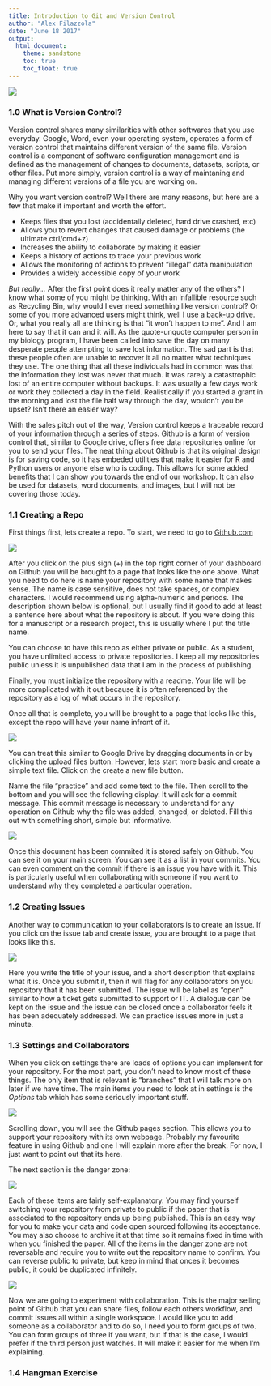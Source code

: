 ```yaml
---
title: Introduction to Git and Version Control
author: "Alex Filazzola"
date: "June 18 2017"
output:
  html_document:
    theme: sandstone
    toc: true
    toc_float: true
---
```



![](phdcomic.jpg)

### 1.0 What is Version Control?

Version control shares many similarities with other softwares that you use everyday. Google, Word, even your operating system, operates a form of version control that maintains different version of the same file. Version control is a component of software configuration management and is defined as the management of changes to documents, datasets, scripts, or other files. Put more simply, version control is a way of maintaning and managing different versions of a file you are working on. 

Why you want version control? Well there are many reasons, but here are a few that make it important and worth the effort.

+ Keeps files that you lost (accidentally deleted, hard drive crashed, etc)
+ Allows you to revert changes that caused damage or problems (the ultimate ctrl/cmd+z)
+ Increases the ability to collaborate by making it easier
+ Keeps a history of actions to trace your previous work
+ Allows the monitoring of actions to prevent "illegal" data manipulation
+ Provides a widely accessible copy of your work

*But really...* After the first point does it really matter any of the others? I know what some of you might be thinking. With an infallible resource such as Recycling Bin, why would I ever need something like version control? Or some of you more advanced users might think, well I use a back-up drive. Or, what you really all are thinking is that "it won't happen to me". And I am here to say that it can and it will. As the quote-unquote computer person in my biology program, I have been called into save the day on many desperate people attempting to save lost information. The sad part is that these people often are unable to recover it all no matter what techniques they use. The one thing that all these individuals had in common was that the information they lost was never that much. It was rarely a catastrophic lost of an entire computer without backups. It was usually a few days work or work they collected a day in the field. Realistically if you started a grant in the morning and lost the file half way through the day, wouldn't you be upset? Isn't there an easier way?

With the sales pitch out of the way, Version control keeps a traceable record of your information through a series of steps. Github is a form of version control that, similar to Google drive, offers free data repositories online for you to send your files. The neat thing about Github is that its original design is for saving code, so it has embeded utilities that make it easier for R and Python users or anyone else who is coding. This allows for some added benefits that I can show you towards the end of our workshop. It can also be used for datasets, word documents, and images, but I will not be covering those today.

### 1.1 Creating a Repo

First things first, lets create a repo. To start, we need to go to [Github.com](www.github.com)

![](Github1.jpg)

After you click on the plus sign (+) in the top right corner of your dashboard on Github you will be brought to a page that looks like the one above. What you need to do here is name your repository with some name that makes sense. The name is case sensitive, does not take spaces, or complex characters. I would recommend using alpha-numeric and periods. The description shown below is optional, but I usually find it good to add at least a sentence here about what the repository is about. If you were doing this for a manuscript or a research project, this is usually where I put the title name. 

You can choose to have this repo as either private or public. As a student, you have unlimited access to private repositories. I keep all my repositories public unless it is unpublished data that I am in the process of publishing. 

Finally, you must initialize the repository with a readme. Your life will be more complicated with it out because it is often referenced by the repository as a log of what occurs in the repository. 

Once all that is complete, you will be brought to a page that looks like this, except the repo will have your name infront of it.

![](Github2.jpg)

You can treat this similar to Google Drive by dragging documents in or by clicking the upload files button. However, lets start more basic and create a simple text file. Click on the create a new file button. 

Name the file "practice" and add some text to the file. Then scroll to the bottom and you will see the following display. It will ask for a commit message. This commit message is necessary to understand for any operation on Github why the file was added, changed, or deleted. Fill this out with something short, simple but informative. 

![](Github3.jpg)

Once this document has been commited it is stored safely on Github. You can see it on your main screen. You can see it as a list in your commits. You can even comment on the commit if there is an issue you have with it. This is particularly useful when collaborating with someone if you want to understand why they completed a particular operation. 

### 1.2 Creating Issues

Another way to communication to your collaborators is to create an issue. If you click on the issue tab and create issue, you are brought to a page that looks like this. 

![](Github4.jpg)

Here you write the title of your issue, and a short description that explains what it is. Once you submit it, then it will flag for any collaborators on you repository that it has been submitted. The issue will be label as "open" similar to how a ticket gets submitted to support or IT. A dialogue can be kept on the issue and the issue can be closed once a collaborator feels it has been adequately addressed. We can practice issues more in just a minute. 


### 1.3 Settings and Collaborators

When you click on settings there are loads of options you can implement for your repository. For the most part, you don't need to know most of these things. The only item that is relevant is "branches" that I will talk more on later if we have time. The main items you need to look at in settings is the *Options* tab which has some seriously important stuff. 

![](Github5.jpg)

Scrolling down, you will see the Github pages section. This allows you to support your repository with its own webpage. Probably my favourite feature in using Github and one I will explain more after the break. For now, I just want to point out that its here.

The next section is the danger zone:

![](Github6.jpg)

Each of these items are fairly self-explanatory. You may find yourself switching your repository from private to public if the paper that is associated to the repository ends up being published. This is an easy way for you to make your data and code open sourced following its acceptance. You may also choose to archive it at that time so it remains fixed in time with when you finished the paper. All of the items in the danger zone are not reversable and require you to write out the repository name to confirm. You can reverse public to private, but keep in mind that onces it becomes public, it could be duplicated infinitely. 

![](Github7.jpg)

Now we are going to experiment with collaboration. This is the major selling point of Github that you can share files, follow each others workflow, and commit issues all within a single workspace. I would like you to add someone as a collaborator and to do so, I need you to form groups of two. You can form groups of three if you want, but if that is the case, I would prefer if the third person just watches. It will make it easier for me when I'm explaining. 

### 1.4 Hangman Exercise


